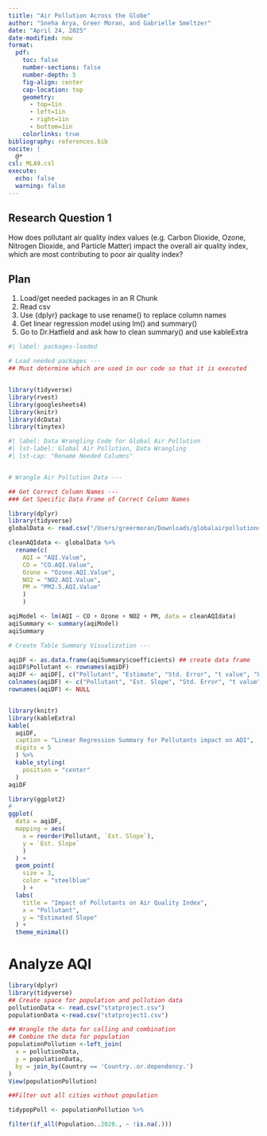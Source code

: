 ```yaml
---
tiitle: "Air Pollution Across the Globe"
author: "Sneha Arya, Greer Moran, and Gabrielle Smeltzer"
date: "April 24, 2025"
date-modified: now
format:
  pdf:
    toc: false
    number-sections: false
    number-depth: 5
    fig-align: center
    cap-location: top
    geometry:
      - top=1in
      - left=1in
      - right=1in
      - bottom=1in
    colorlinks: true
bibliography: references.bib
nocite: |
  @*
csl: MLA9.csl
execute:
  echo: false
  warning: false
---
```



## Research Question 1
How does pollutant air quality index values (e.g. Carbon Dioxide, Ozone, Nitrogen Dioxide, and Particle Matter) impact the overall air quality index, which are most contributing to poor air quality index?

## Plan

1. Load/get needed packages in an R Chunk
2. Read csv
3. Use {dplyr} package to use rename() to replace column names
4. Get linear regression model using lm() and summary()
5. Go to Dr.Hatfield and ask how to clean summary() and use kableExtra

```r
#| label: packages-loaded

# Load needed packages ---
## Must determine which are used in our code so that it is executed


library(tidyverse)
library(rvest)
library(googlesheets4)
library(knitr)
library(dcData)
library(tinytex)
```

```r
#| label: Data Wrangling Code for Global Air Pollution
#| lst-label: Global Air Pollution, Data Wrangling
#| lst-cap: "Rename Needed Columns"


# Wrangle Air Pollution Data ---

## Get Correct Column Names ---
### Get Specific Data Frame of Correct Column Names

library(dplyr)
library(tidyverse)
globalData <- read.csv("/Users/greermoran/Downloads/globalairpollutiondataset.csv")

cleanAQIdata <- globalData %>%
  rename(c(
    AQI = "AQI.Value",
    CO = "CO.AQI.Value",
    Ozone = "Ozone.AQI.Value",
    NO2 = "NO2.AQI.Value",
    PM = "PM2.5.AQI.Value"
    )
    )

aqiModel <- lm(AQI ~ CO + Ozone + NO2 + PM, data = cleanAQIdata)
aqiSummary <- summary(aqiModel)
aqiSummary

# Create Table Summary Visualization ---

aqiDF <- as.data.frame(aqiSummary$coefficients) ## create data frame
aqiDF$Pollutant <- rownames(aqiDF)
aqiDF <- aqiDF[, c("Pollutant", "Estimate", "Std. Error", "t value", "Pr(>|t|)")]
colnames(aqiDF) <- c("Pollutant", "Est. Slope", "Std. Error", "t value", "p-value")
rownames(aqiDF) <- NULL


library(knitr)
library(kableExtra)
kable(
  aqiDF,
  caption = "Linear Regression Summary for Pollutants impact on AQI",
  digits = 5
  ) %>%
  kable_styling(
    position = "center"
  )
aqiDF

library(ggplot2)
# 
ggplot(
  data = aqiDF, 
  mapping = aes(
    x = reorder(Pollutant, `Est. Slope`), 
    y = `Est. Slope`
    )
  ) +
  geom_point(
    size = 3, 
    color = "steelblue"
    ) +
  labs(
    title = "Impact of Pollutants on Air Quality Index",
    x = "Pollutant",
    y = "Estimated Slope"
  ) +
  theme_minimal()

```

# Analyze AQI

```r
library(dplyr)
library(tidyverse)
## Create space for population and pollution data
pollutionData <- read.csv("statproject.csv")
populationData <-read.csv("statproject1.csv")

## Wrangle the data for calling and combination
## Combine the data for population
populationPollution <-left_join(
  x = pollutionData,
  y = populationData,
  by = join_by(Country == 'Country..or.dependency.')
)
View(populationPollution)

##Filter out all cities without population

tidypopPoll <- populationPollution %>%

filter(if_all(Population..2020., ~ !is.na(.)))
```


